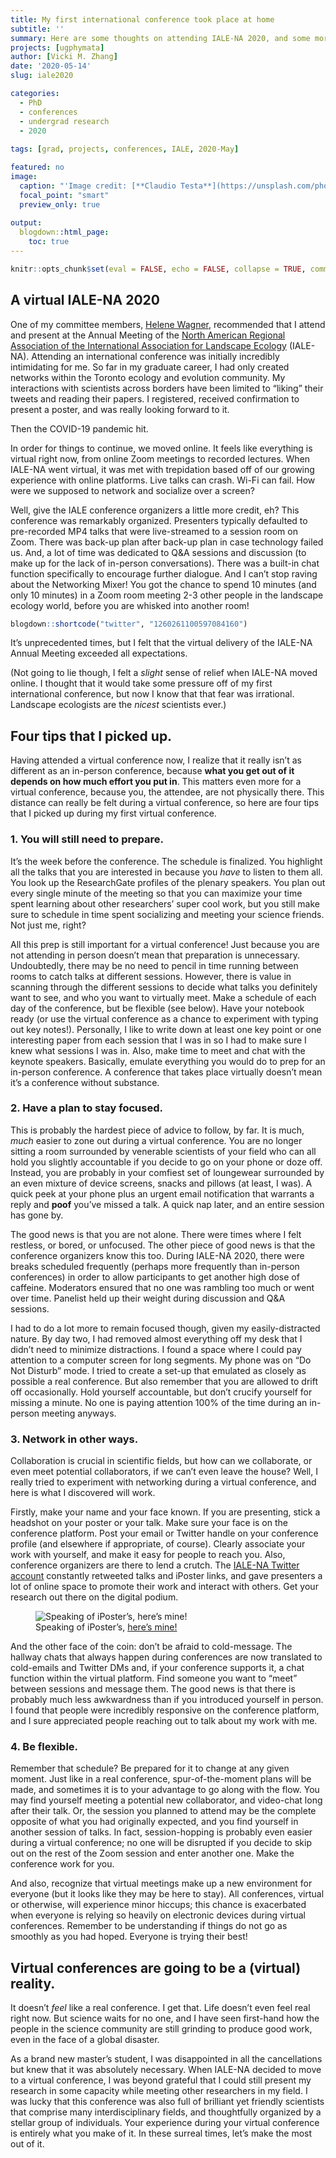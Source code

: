 ```yaml
---
title: My first international conference took place at home
subtitle: ''
summary: Here are some thoughts on attending IALE-NA 2020, and some more thoughts about virtual conferences.
projects: [ugphymata]
author: [Vicki M. Zhang]
date: '2020-05-14'
slug: iale2020

categories:
  - PhD
  - conferences
  - undergrad research
  - 2020
  
tags: [grad, projects, conferences, IALE, 2020-May]

featured: no
image:
  caption: "'Image credit: [**Claudio Testa**](https://unsplash.com/photos/-SO3JtE3gZo)'"
  focal_point: "smart"
  preview_only: true
  
output:
  blogdown::html_page:
    toc: true
---
```

```r
knitr::opts_chunk$set(eval = FALSE, echo = FALSE, collapse = TRUE, comment = NA, tidy = FALSE)
```


## A virtual IALE-NA 2020

One of my committee members, [Helene Wagner](http://sites.utm.utoronto.ca/wagnerlab/), recommended that I attend and present at the Annual Meeting of the [North American Regional Association of the International Association for Landscape Ecology](http://www.ialena.org/) (IALE-NA). Attending an international conference was initially incredibly intimidating for me. So far in my graduate career, I had only created networks within the Toronto ecology and evolution community. My interactions with scientists across borders have been limited to "liking" their tweets and reading their papers. I registered, received confirmation to present a poster, and was really looking forward to it.

Then the COVID-19 pandemic hit.

In order for things to continue, we moved online. It feels like everything is virtual right now, from online Zoom meetings to recorded lectures. When IALE-NA went virtual, it was met with trepidation based off of our growing experience with online platforms. Live talks can crash. Wi-Fi can fail. How were we supposed to network and socialize over a screen?

Well, give the IALE conference organizers a little more credit, eh? This conference was remarkably organized. Presenters typically defaulted to pre-recorded MP4 talks that were live-streamed to a session room on Zoom. There was back-up plan after back-up plan in case technology failed us. And, a lot of time was dedicated to Q&A sessions and discussion (to make up for the lack of in-person conversations). There was a built-in chat function specifically to encourage further dialogue. And I can't stop raving about the Networking Mixer! You got the chance to spend 10 minutes (and only 10 minutes) in a Zoom room meeting 2-3 other people in the landscape ecology world, before you are whisked into another room! 

```r
blogdown::shortcode("twitter", "1260261100597084160")
```

It's unprecedented times, but I felt that the virtual delivery of the IALE-NA Annual Meeting exceeded all expectations.

(Not going to lie though, I felt a *slight* sense of relief when IALE-NA moved online. I thought that it would take some pressure off of my first international conference, but now I know that that fear was irrational. Landscape ecologists are the *nicest* scientists ever.)

## Four tips that I picked up.

Having attended a virtual conference now, I realize that it really isn't as different as an in-person conference, because **what you get out of it depends on how much effort you put in**. This matters even more for a virtual conference, because you, the attendee, are not physically there. This distance can really be felt during a virtual conference, so here are four tips that I picked up during my first virtual conference.

### 1. You will still need to prepare.

It's the week before the conference. The schedule is finalized. You highlight all the talks that you are interested in because you *have* to listen to them all. You look up the ResearchGate profiles of the plenary speakers. You plan out every single minute of the meeting so that you can maximize your time spent learning about other researchers' super cool work, but you still make sure to schedule in time spent socializing and meeting your science friends. Not just me, right?

All this prep is still important for a virtual conference! Just because you are not attending in person doesn't mean that preparation is unnecessary. Undoubtedly, there may be no need to pencil in time running between rooms to catch talks at different sessions. However, there is value in scanning through the different sessions to decide what talks you definitely want to see, and who you want to virtually meet. Make a schedule of each day of the conference, but be flexible (see below). Have your notebook ready (or use the virtual conference as a chance to experiment with typing out key notes!). Personally, I like to write down at least one key point or one interesting paper from each session that I was in so I had to make sure I knew what sessions I was in. Also, make time to meet and chat with the keynote speakers. Basically, emulate everything you would do to prep for an in-person conference. A conference that takes place virtually doesn't mean it's a conference without substance.

### 2. Have a plan to stay focused.

This is probably the hardest piece of advice to follow, by far. It is much, *much* easier to zone out during a virtual conference. You are no longer sitting a room surrounded by venerable scientists of your field who can all hold you slightly accountable if you decide to go on your phone or doze off. Instead, you are probably in your comfiest set of loungewear surrounded by an even mixture of device screens, snacks and pillows (at least, I was). A quick peek at your phone plus an urgent email notification that warrants a reply and **poof** you've missed a talk. A quick nap later, and an entire session has gone by.

The good news is that you are not alone. There were times where I felt restless, or bored, or unfocused. The other piece of good news is that the conference organizers know this too. During IALE-NA 2020, there were breaks scheduled frequently (perhaps more frequently than in-person conferences) in order to allow participants to get another high dose of caffeine. Moderators ensured that no one was rambling too much or went over time. Panelist held up their weight during discussion and Q&A sessions.

I had to do a lot more to remain focused though, given my easily-distracted nature. By day two, I had removed almost everything off my desk that I didn't need to minimize distractions. I found a space where I could pay attention to a computer screen for long segments. My  phone was on "Do Not Disturb" mode. I tried to create a set-up that emulated as closely as possible a real conference. But also remember that you are allowed to drift off occasionally. Hold yourself accountable, but don't crucify yourself for missing a minute. No one is paying attention 100% of the time during an in-person meeting anyways.

### 3. Network in other ways.

Collaboration is crucial in scientific fields, but how can we collaborate, or even meet potential collaborators, if we can't even leave the house? Well, I really tried to experiment with networking during a virtual conference, and here is what I discovered will work.

Firstly, make your name and your face known. If you are presenting, stick a headshot on your poster or your talk. Make sure your face is on the conference platform. Post your email or Twitter handle on your conference profile (and elsewhere if appropriate, of course). Clearly associate your work with yourself, and make it easy for people to reach you. Also, conference organizers are there to lend a crutch. The [IALE-NA Twitter account](https://twitter.com/iale_na) constantly retweeted talks and iPoster links, and gave presenters a lot of online space to promote their work and interact with others. Get your research out there on the digital podium.

![Speaking of iPoster's, [here's mine!](https://2020toronto-ialena.ipostersessions.com/templates/iPosters/template3.aspx?s=62-71-43-36-EE-35-05-B9-DB-A8-AC-79-F4-6E-2B-8B)](iposter.jpg)


And the other face of the coin: don't be afraid to cold-message. The hallway chats that always happen during conferences are now translated to cold-emails and Twitter DMs and, if your conference supports it, a chat function within the virtual platform. Find someone you want to "meet" between sessions and message them. The good news is that there is probably much less awkwardness than if you introduced yourself in person. I found that people were incredibly responsive on the conference platform, and I sure appreciated people reaching out to talk about my work with me.

### 4. Be flexible.

Remember that schedule? Be prepared for it to change at any given moment. Just like in a real conference, spur-of-the-moment plans will be made, and sometimes it is to your advantage to go along with the flow. You may find yourself meeting a potential new collaborator, and video-chat long after their talk. Or, the session you planned to attend may be the complete opposite of what you had originally expected, and you find yourself in another session of talks. In fact, session-hopping is probably even easier during a virtual conference; no one will be disrupted if you decide to skip out on the rest of the Zoom session and enter another one. Make the conference work for you.

And also, recognize that virtual meetings make up a new environment for everyone (but it looks like they may be here to stay). All conferences, virtual or otherwise, will experience minor hiccups; this chance is exacerbated when everyone is relying so heavily on electronic devices during virtual conferences. Remember to be understanding if things do not go as smoothly as you had hoped. Everyone is trying their best!

## Virtual conferences are going to be a (virtual) reality.

It doesn't *feel* like a real conference. I get that. Life doesn't even feel real right now. But science waits for no one, and I have seen first-hand how the people in the science community are still grinding to produce good work, even in the face of a global disaster.

As a brand new master's student, I was disappointed in all the cancellations but knew that it was absolutely necessary. When IALE-NA decided to move to a virtual conference, I was beyond grateful that I could still present my research in some capacity while meeting other researchers in my field. I was lucky that this conference was also full of brilliant yet friendly scientists that comprise many interdisciplinary fields, and thoughtfully organized by a stellar group of individuals. Your experience during your virtual conference is entirely what you make of it. In these surreal times, let's make the most out of it.
